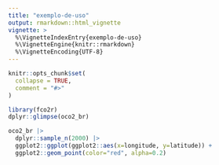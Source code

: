 ```yaml
---
title: "exemplo-de-uso"
output: rmarkdown::html_vignette
vignette: >
  %\VignetteIndexEntry{exemplo-de-uso}
  %\VignetteEngine{knitr::rmarkdown}
  %\VignetteEncoding{UTF-8}
---
```


```r
knitr::opts_chunk$set(
  collapse = TRUE,
  comment = "#>"
)
```

```r
library(fco2r)
dplyr::glimpse(oco2_br)
```

```r
oco2_br |> 
  dplyr::sample_n(2000) |> 
  ggplot2::ggplot(ggplot2::aes(x=longitude, y=latitude)) +
  ggplot2::geom_point(color="red", alpha=0.2)
```


